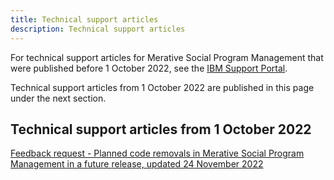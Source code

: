 ```yaml
---
title: Technical support articles
description: Technical support articles
---
```


For technical support articles for Merative Social Program Management that were published before 1 October 2022, see the [IBM Support Portal](https://www.ibm.com/mysupport/s/?language=en_US).

Technical support articles from 1 October 2022 are published in this page under the next section.

## Technical support articles from 1 October 2022

[Feedback request - Planned code removals in Merative Social Program Management in a future release, updated 24 November 2022](/pdf/supportarticles/spmfeedbackplannedcoderemovalsfuturerelease.pdf)
